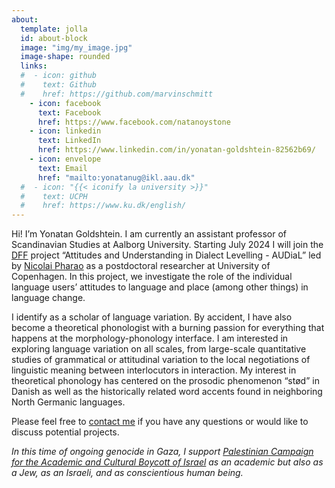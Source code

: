 ---
about:
  template: jolla
  id: about-block
  image: "img/my_image.jpg"
  image-shape: rounded
  links:
  #  - icon: github
  #    text: Github
  #    href: https://github.com/marvinschmitt
    - icon: facebook
      text: Facebook
      href: https://www.facebook.com/natanoystone
    - icon: linkedin
      text: LinkedIn
      href: https://www.linkedin.com/in/yonatan-goldshtein-82562b69/
    - icon: envelope
      text: Email
      href: "mailto:yonatanug@ikl.aau.dk"
  #  - icon: "{{< iconify la university >}}"
  #    text: UCPH
  #    href: https://www.ku.dk/english/    
---

::: {#about-block}
:::

Hi! I'm Yonatan Goldshtein. I am currently an assistant professor of Scandinavian Studies at Aalborg University. Starting July 2024 I will join the [DFF](https://dff.dk/) project "Attitudes and Understanding in Dialect Levelling - AUDiaL" led by [Nicolai Pharao](https://lanchart.hum.ku.dk/staff_scan/?pure=en/persons/164799){target="_blank} as a postdoctoral researcher at University of Copenhagen. In this project, we investigate the role of the individual language users' attitudes to language and place (among other things) in language change.

I identify as a scholar of language variation. By accident, I have also become a theoretical phonologist with a burning passion for everything that happens at the morphology-phonology interface. I am interested in exploring language variation on all scales, from large-scale quantitative studies of grammatical or attitudinal variation to the local negotiations of linguistic meaning between interlocutors in interaction. My interest in theoretical phonology has centered on the prosodic phenomenon "stød" in Danish as well as the historically related word accents found in neighboring North Germanic languages.

Please feel free to [contact me](mailto:yonatanug@ikl.aau.dk) if you have any questions or would like to discuss potential projects.

*In this time of ongoing genocide in Gaza, I support [Palestinian Campaign for the Academic and Cultural Boycott of Israel](https://bdsmovement.net/pacbi) as an academic but also as a Jew, as an Israeli, and as conscientious human being.*

